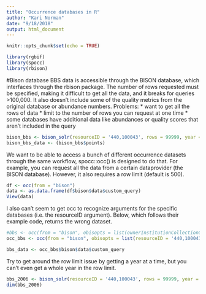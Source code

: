 ```yaml
---
title: "Occurrence databases in R"
author: "Kari Norman"
date: "9/18/2018"
output: html_document
---
```


```r
knitr::opts_chunk$set(echo = TRUE)
```

```r
library(rgbif)
library(spocc)
library(rbison)
```

#Bison database
BBS data is accessible through the BISON database, which interfaces through the rbison package. The number of rows requested must be specified, making it difficult to get all the data, and it breaks for queries >100,000. It also doesn't include some of the quality metrics from the original database or abundance numbers.
Problems:
* want to get all the rows of data
* limit to the number of rows you can request at one time
* some databases have additional data like abundances or quality scores that aren't included in the query

```r
bison_bbs <- bison_solr(resourceID = '440,100043', rows = 99999, year =  c('2006', '2016'))
bison_bbs_data <- (bison_bbs$points)

```

We want to be able to access a bunch of different occurrence datasets through the same workflow, spocc::occ() is designed to do that. For example, you can request all the data from a certain dataprovider (the BISON database). However, it also requires a row limit (default is 500).
```r
df <- occ(from = "bison")
data <- as.data.frame(df$bison$data$custom_query)
View(data)
```

I also can't seem to get occ to recognize arguments for the specific databases (i.e. the resourceID argument). Below, which follows their example code, returns the wrong dataset.
```r
#bbs <- occ(from = "bison", obisopts = list(ownerInstitutionCollectionCode = "USGS PWRC - North American Breeding Bird Survey"), limit = 10)
occ_bbs <- occ(from = "bison", obisopts = list(resourceID = '440,100043', rows = 1000), limit = 1000)

bbs_data <- occ_bbs$bison$data$custom_query

```

Try to get around the row limit issue by getting a year at a time, but you can't even get a whole year in the row limit.
```r
bbs_2006 <- bison_solr(resourceID = '440,100043', rows = 99999, year = '2006')$points
dim(bbs_2006)
```

